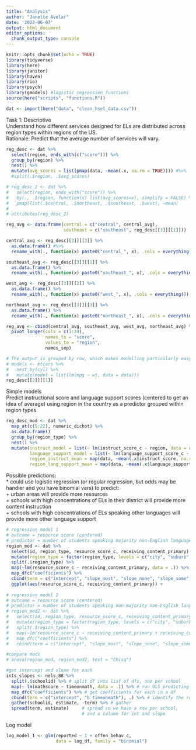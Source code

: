 ```yaml
---
title: "Analysis"
author: "Janette Avelar"
date: '2022-06-07'
output: html_document
editor_options: 
  chunk_output_type: console
---
```


```r
knitr::opts_chunk$set(echo = TRUE)
library(tidyverse)
library(here)
library(janitor)
library(haven)
library(rio)
library(psych)
library(gmodels) #logistic regression functions
source(here("scripts", "functions.R"))

dat <- import(here("data", "clean_hsel_data.csv"))
```

Task 1: Descriptive  
Understand how different services designed for ELs are distributed across region types within regions of the US.  
Rationale: Predict that the average number of services will vary.  

```r
reg_desc <- dat %>% 
  select(region, ends_with(c("score"))) %>% 
  group_by(region) %>% 
  nest() %>% 
  mutate(avg_scores = list(pmap(data, ~mean(.x, na.rm = TRUE)))) #%>% 
  #split(.$region, .$avg_scores)

# reg_desc_2 <- dat %>% 
#   select(region, ends_with("score")) %>% 
#   by(., .$region, function(x) list(avg_scores=x), simplify = FALSE) %>% 
#   pmap(list(.$central, .$northeast, .$southeast, .$west), ~mean)
# 
# attributes(reg_desc_2)

reg_avg <- data.frame(central = c("central", central_avg),
                      southeast = c("southeast", reg_desc[[3]][[1]]))

central_avg <- reg_desc[[3]][[3]] %>% 
  as.data.frame() #%>% 
  rename_with(., function(x) paste0("central_", x), .cols = everything())

southeast_avg <- reg_desc[[3]][[1]] %>% 
  as.data.frame() %>% 
  rename_with(., function(x) paste0("southeast_", x), .cols = everything())

west_avg <- reg_desc[[3]][[2]] %>% 
  as.data.frame() %>% 
  rename_with(., function(x) paste0("west_", x), .cols = everything())

northeast_avg <- reg_desc[[3]][[3]] %>% 
  as.data.frame() %>% 
  rename_with(., function(x) paste0("northeast_", x), .cols = everything())

reg_avg <- cbind(central_avg, southeast_avg, west_avg, northeast_avg) %>% 
  pivot_longer(cols = c(1:24),
               names_to = "score",
               values_to = "region",
               names_sep)

# The output is grouped by row, which makes modelling particularly easy
# models <- mtcars %>%
#   nest_by(cyl) %>%
#   mutate(model = list(lm(mpg ~ wt, data = data)))
reg_desc[[2]][[1]]
```

Simple models  
Predict instructional score and language support scores (centered to get an idea of average) using region in the country as a predictor grouped within region types.  

```r
reg_desc_mod <- dat %>% 
  map_at(c(5:22), numeric_dichot) %>% 
  as.data.frame()
  group_by(region_type) %>% 
  nest() %>% 
  mutate(instruct_model = list(~ lm(instruct_score_c ~ region, data = reg_desc$data)),
         language_support_model = list(~ lm(language_support_score_c ~ region, data = reg_desc$data)),
         region_instruct_mean = map(data, ~mean(.x$instruct_score, na.rm = TRUE)),
         region_lang_support_mean = map(data, ~mean(.x$language_support_score, na.rm = TRUE)))
```


Possible predictions:  
* could use logistic regression (or regular regression, but odds may be handier and you have binomial vars) to predict:  
+ urban areas will provide more resources  
+ schools with high concentrations of ELs in their district will provide more content instruction  
+ schools with high concentrations of ELs speaking other languages will provide more other language support

```r
# regression model 1
# outcome = resource score (centered)
# predictor = number of students speaking majority non-English language
region_mod <- dat %>% 
  select(id, region_type, resource_score_c, receiving_content_primary) %>% 
  mutate(region_type = factor(region_type, levels = c("city", "suburb", "town", "rural"))) %>% 
  split(.$region_type) %>% 
  map(~lm(resource_score_c ~ receiving_content_primary, data = .)) %>% 
  map_dfc("coefficients") %>% 
  cbind(term = c("intercept", "slope_most", "slope_none", "slope_some"), .) %>% 
  ggplot(aes(resource_score_c, receiving_content_primary)) +
  
# regression model 2
# outcome = resource score (centered)
# predictor = number of students speaking non-majority non-English language
# region_mod2 <- dat %>% 
#   select(id, region_type, resource_score_c, receiving_content_primary, receiving_content_other) %>% 
#   mutate(region_type = factor(region_type, levels = c("city", "suburb", "town", "rural"))) %>% 
#   split(.$region_type) %>% 
#   map(~lm(resource_score_c ~ receiving_content_primary + receiving_content_other, data = .)) %>% 
#   map_dfc("coefficients") %>% 
#   cbind(term = c("intercept", "slope_most", "slope_none", "slope_some"), .)

#compare mods
# anova(region_mod, region_mod2, test = "Chisq")

#get intercept and slope for each
ints_slopes <- nels_88 %>% 
  split(.$schoolid) %>% # split df into list of dfs, one per school
  map(~ lm(mathscore ~ timeonmath, data = .)) %>% # run OLS predicting score from time
  map_dfc("coefficients") %>% # get coefficients for each in a df
  cbind(term = c("intercept", "b_timeonmath"), .) %>% # identify the row with intercept and slope
  gather(schoolid, estimate, -term) %>% # gather
  spread(term, estimate)     # spread so we have a row per school, 
                             # and a column for int and slope
```

Log model

```r
log_model_1 <- glm(reported ~ 1 + offen_behav_c,
                   data = log_df, family = "binomial")
```

